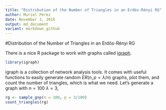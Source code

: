 ```yaml
---
title: "Distribution of the Number of Triangles in an Erdös-Rényi RG"
author: Muriel Pérez
date: November 3, 2016
output: md_document
variant: markdown_github 
---
```

#Distribution of the Number of Triangles in an Erdös-Rényi RG

There is a nice R package to work with graphs called
[igraph](http://igraph.org/). 

```r
library(igraph)
```

igraph is a collection of network analysis tools. It comes with useful
functions to easily generate random $ER(n,p=\lambda/n)$ graphs,
plot them, and count the number of triangles, which is what we
need. Let's generate a graph with $n = 100$ $\lambda = 3$,

```r
rg <- sample_gnp(n = 100, p = 3/100)
count_triangles(rg)
```



		

	
